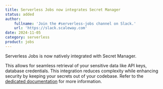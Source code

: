 ```yaml
---
title: Serverless Jobs now integrates Secret Manager
status: added
author:
    fullname: 'Join the #serverless-jobs channel on Slack.'
    url: 'https://slack.scaleway.com'
date: 2024-11-05
category: serverless
product: jobs
---
```


Serverless Jobs is now natively integrated with Secret Manager.

This allows for seamless retrieval of your sensitive data like API keys, database credentials. This integration reduces complexity while enhancing security by keeping your secrets out of your codebase. Refer to the [dedicated documentation](/serverless-jobs/how-to/reference-secret-in-job/) for more information.
